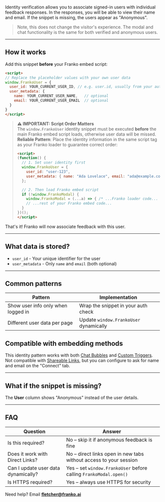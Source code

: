 
Identity verification allows you to associate signed-in users with individual feedback responses. In the responses, you will be able to view their name and email. If the snippet is missing, the users appear as "Anonymous".

> Note, this does not change the visitor's experience. The modal and chat functionality is the same for both verified and anonymous users.

---

## How it works

Add this snippet **before** your Franko embed script:

```html
<script>
// Replace the placeholder values with your own user data
window.FrankoUser = {
  user_id: YOUR_CURRENT_USER_ID, // e.g. user.id, usually from your auth provider
  user_metadata: {
    name: YOUR_CURRENT_USER_NAME,   // optional
    email: YOUR_CURRENT_USER_EMAIL  // optional
  }
}
</script>
```

> **⚠️ IMPORTANT: Script Order Matters**<br/>
> The `window.FrankoUser` identity snippet must be executed **before** the main Franko embed script loads, otherwise user data will be missed.<br/>
> **Reliable Pattern**: Place the identity information in the same script tag as your Franko loader to guarantee correct order:
> 
> ```html
> <script>
> (function() {
>   // 1. Set user identity first
>   window.FrankoUser = {
>     user_id: "user-123",
>     user_metadata: { name: "Ada Lovelace", email: "ada@example.com" }
>   };
> 
>   // 2. Then load Franko embed script
>   if (!window.FrankoModal) {
>     window.FrankoModal = (...a) => { /* ...Franko loader code... */ };
>     // ...rest of your Franko embed code...
>   }
> })();
> </script>
> ```

That's it! Franko will now associate feedback with this user.

---

## What data is stored?

- `user_id` - Your unique identifier for the user
- `user_metadata` - Only `name` and `email` (both optional)

---

## Common patterns

| Pattern | Implementation |
|---------|----------------|
| Show user info only when logged in | Wrap the snippet in your auth check |
| Different user data per page | Update `window.FrankoUser` dynamically |

## Compatible with embedding methods

This identity pattern works with both [Chat Bubbles](./chat-bubble) and [Custom Triggers](./custom-trigger). Not compatible with [Shareable Links](./shareable-links), but you can configure to ask for name and email on the "Connect" tab.

---

## What if the snippet is missing?

The **User** column shows "Anonymous" instead of the user details.

---

## FAQ

| Question | Answer |
|----------|--------|
| Is this required? | No – skip it if anonymous feedback is fine |
| Does it work with Direct Links? | No – direct links open in new tabs without access to your session |
| Can I update user data dynamically? | Yes – set `window.FrankoUser` before calling `FrankoModal.open()` |
| Is HTTPS required? | Yes – always use HTTPS for security |

Need help? Email **fletcher@franko.ai** 